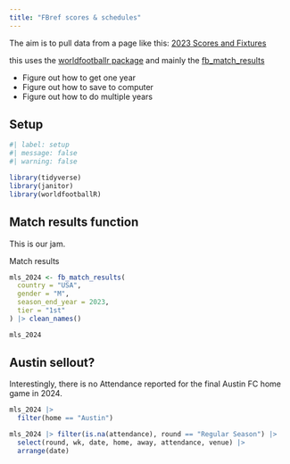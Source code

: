 ```yaml
---
title: "FBref scores & schedules"
---
```


The aim is to pull data from a page like this: [2023 Scores and Fixtures](https://fbref.com/en/comps/22/2023/schedule/2023-Major-League-Soccer-Scores-and-Fixtures)

this uses the [worldfootballr package](https://jaseziv.github.io/worldfootballR/index.html) and mainly the [fb_match_results](https://jaseziv.github.io/worldfootballR/reference/fb_match_results.html)


- Figure out how to get one year
- Figure out how to save to computer
- Figure out how to do multiple years


## Setup

```r
#| label: setup
#| message: false
#| warning: false

library(tidyverse)
library(janitor)
library(worldfootballR)
```


## Match results function

This is our jam.


Match results

```r
mls_2024 <- fb_match_results(
  country = "USA",
  gender = "M",
  season_end_year = 2023,
  tier = "1st"
) |> clean_names()

mls_2024
```

## Austin sellout?

Interestingly, there is no Attendance reported for the final Austin FC home game in 2024.

```r
mls_2024 |> 
  filter(home == "Austin")
```

```r
mls_2024 |> filter(is.na(attendance), round == "Regular Season") |> 
  select(round, wk, date, home, away, attendance, venue) |> 
  arrange(date)
```













